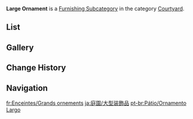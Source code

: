 {{Terminology Infobox
|title        = Large Ornament
|image        = Icon Housing Courtyard Large Ornament.png
|type         = Item Groups
|type2        = Furnishing Subcategories
|type3        = Exterior Furnishings
|type4        = Courtyard
}}
'''Large Ornament''' is a [[Furnishing Subcategory]] in the category [[Courtyard]].

==List==
{{Furnishings by Category Table|Courtyard Large Ornament|nocategory=1|version=1}}

==Gallery==
{{Furnishings by Category Gallery|Courtyard Large Ornament}}

==Change History==
{{Change History|1.5}}

==Navigation==
{{Furnishing Navbox|exterior}}

[[Category:Courtyard Large Ornament| ]]

[[fr:Enceintes/Grands ornements]]
[[ja:庭園/大型装飾品]]
[[pt-br:Pátio/Ornamento Largo]]